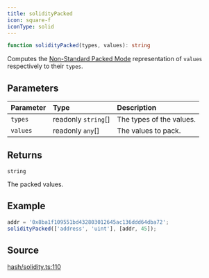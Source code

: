 ```yaml
---
title: solidityPacked
icon: square-f
iconType: solid
---
```


```ts
function solidityPacked(types, values): string
```

Computes the [Non-Standard Packed
Mode](https://docs.soliditylang.org/en/v0.8.14/abi-spec.html#non-standard-packed-mode) representation of `values`
respectively to their `types`.

## Parameters

| Parameter | Type | Description |
| :------ | :------ | :------ |
| `types` | readonly `string`[] | The types of the values. |
| `values` | readonly `any`[] | The values to pack. |

## Returns

`string`

The packed values.

## Example

```ts
addr = '0x8ba1f109551bd432803012645ac136ddd64dba72';
solidityPacked(['address', 'uint'], [addr, 45]);
```

## Source

[hash/solidity.ts:110](https://github.com/dominant-strategies/quais.js/blob/ee02936aba09408559e9681b2940de1545f73064/src/hash/solidity.ts#L110)
